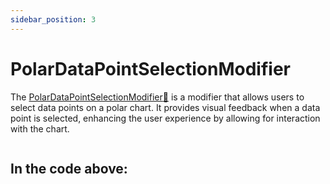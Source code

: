 ```yaml
---
sidebar_position: 3
---
```


# PolarDataPointSelectionModifier


The [PolarDataPointSelectionModifier:blue_book:](https://www.scichart.com/documentation/js/v4/typedoc/classes/polardatapointselectionmodifier.html) is a modifier that allows users to select data points on a polar chart. It provides visual feedback when a data point is selected, enhancing the user experience by allowing for interaction with the chart.

```ts showLineNumbers file=./demo.js start=region_A_start end=region_A_end
```



<ChartPreviewWrapper jsContent={polarDataPointSelectionModifier} />

In the code above:
-